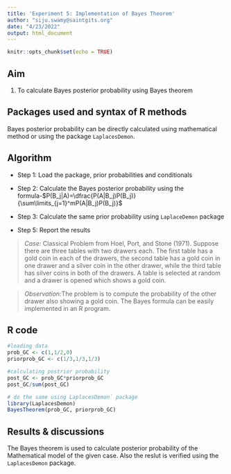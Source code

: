 ---
title: 'Experiment 5: Implementation of Bayes Theorem'
author: "siju.swamy@saintgits.org"
date: "4/23/2022"
output: html_document
---

```{r setup, include=FALSE}
knitr::opts_chunk$set(echo = TRUE)
```

## Aim

1. To calculate Bayes posterior probability using Bayes theorem

## Packages used and syntax of R methods

Bayes posterior probability can be directly calculated using mathematical method or using the package `LaplacesDemon`.

## Algorithm
* Step 1: Load the package, prior probabilities and conditionals

* Step 2: Calculate the Bayes posterior probability using the formula-$P(B_j|A)=\dfrac{P(A|B_j)P(B_j)}{\sum\limits_{j=1}^mP(A|B_j)P(B_j)}$

* Step 3: Calculate the same prior probability using `LaplaceDemon` package

* Step 5: Report the results

>*Case:* Classical Problem from Hoel, Port, and Stone (1971). Suppose there are three tables with two drawers each. The first table has a gold coin in each of the drawers, the second table has a gold coin in one drawer and a silver coin in the other drawer, while the third table has silver coins in both of the drawers. A table is selected at random and a drawer is opened which shows a gold coin. 

>*Observation:*The problem is to compute the probability of the other drawer also showing a gold coin. The Bayes formula can be easily implemented in an R program.

## R code

```{r}
#loading data
prob_GC <- c(1,1/2,0)
priorprob_GC <- c(1/3,1/3,1/3)
```

```{r}
#calculating postrior probability
post_GC <- prob_GC*priorprob_GC
post_GC/sum(post_GC)
```

```{r}
# do the same using LaplacesDemon` package
library(LaplacesDemon)
BayesTheorem(prob_GC, priorprob_GC)

```


## Results & discussions

The Bayes theorem is used to calculate posterior probability of the Mathematical model of the given case. Also the reslut is verified using the `LaplacesDemon` package.
